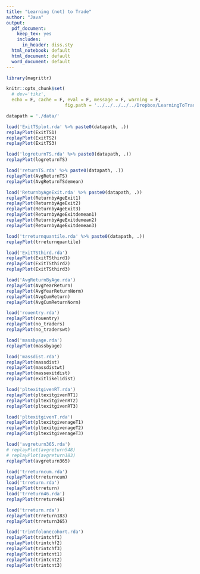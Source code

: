 ---
title: "Learning (not) to Trade"
author: "Java"
output:
  pdf_document:
    keep_tex: yes
    includes:
      in_header: diss.sty
  html_notebook: default
  html_document: default
  word_document: default
---

```{r echo = F, results="hide", warning=F, message=F}
library(magrittr)

knitr::opts_chunk$set(
  # dev='tikz', 
  echo = F, cache = F, eval = F, message = F, warning = F,
                      fig.path = '../../../../../Dropbox/LearningToTrade/figure/')

datapath = './data/'
```

```{r dev = 'tikz', ExitTS, eval=T}
load('ExitTSplot.rda' %>% paste0(datapath, .))
replayPlot(ExitTS1)
replayPlot(ExitTS2)
replayPlot(ExitTS3)
```

```{r dev = 'tikz', logreturnTS, eval=F}
load('logreturnTS.rda' %>% paste0(datapath, .))
replayPlot(logreturnTS)
```

```{r dev = 'tikz', returnTS, eval=F}
load('returnTS.rda' %>% paste0(datapath, .))
replayPlot(AvgReturnTS)
replayPlot(AvgReturnTSdemean)
```

```{r dev = 'tikz', ReturnbyAgeExit, eval=F}
load('ReturnbyAgeExit.rda' %>% paste0(datapath, .))
replayPlot(ReturnbyAgeExit1)
replayPlot(ReturnbyAgeExit2)
replayPlot(ReturnbyAgeExit3)
replayPlot(ReturnbyAgeExitdemean1)
replayPlot(ReturnbyAgeExitdemean2)
replayPlot(ReturnbyAgeExitdemean3)
```

```{r dev = 'tikz', trreturnquantile, eval=F}
load('trreturnquantile.rda' %>% paste0(datapath, .))
replayPlot(trreturnquantile)
```

```{r ExitTSthird, eval=F}
load('ExitTSthird.rda')
replayPlot(ExitTSthird1)
replayPlot(ExitTSthird2)
replayPlot(ExitTSthird3)
```

```{r AvgReturnByAge, eval=F}
load('AvgReturnByAge.rda')
replayPlot(AvgYearReturn)
replayPlot(AvgYearReturnNorm)
replayPlot(AvgCumReturn)
replayPlot(AvgCumReturnNorm)
```

```{r rouentry, eval=F}
load('rouentry.rda')
replayPlot(rouentry)
replayPlot(no_traders)
replayPlot(no_traderswt)
```

```{r massbyage, eval=F}
load('massbyage.rda')
replayPlot(massbyage)
```

```{r massdist, eval=F}
load('massdist.rda')
replayPlot(massdist)
replayPlot(massdistwt)
replayPlot(massexitdist)
replayPlot(exitlikelidist)
```

```{r pltexit, eval=F}
load('pltexitgivenRT.rda')
replayPlot(pltexitgivenRT1)
replayPlot(pltexitgivenRT2)
replayPlot(pltexitgivenRT3)
```

```{r pltexitgivenT, eval=F}
load('pltexitgivenT.rda')
replayPlot(pltexitgivenageT1)
replayPlot(pltexitgivenageT2)
replayPlot(pltexitgivenageT3)
```

```{r rtn, eval=F}
load('avgreturn365.rda')
# replayPlot(avgreturn548)
# replayPlot(avgreturn183)
replayPlot(avgreturn365)
```  

```{r trreturncum, eval=F}
load('trreturncum.rda')
replayPlot(trreturncum)
load('trreturn.rda')
replayPlot(trreturn)
load('trreturn46.rda')
replayPlot(trreturn46)
```  

```{r trreturn, eval=F}
load('trreturn.rda')
replayPlot(trreturn183)
replayPlot(trreturn365)
```  

```{r trintfolonecohort, eval=F}
load('trintfolonecohort.rda')
replayPlot(trintchf1)
replayPlot(trintchf2)
replayPlot(trintchf3)
replayPlot(trintcnt1)
replayPlot(trintcnt2)
replayPlot(trintcnt3)
```